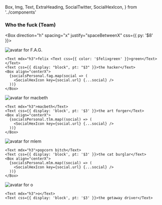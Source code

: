   Box,
  Img,
  Text,
  ExtraHeading,
  SocialTwitter,
  SocialHexIcon,
} from '../components'


### Who the fuck <ExtraHeading>(Team)</ExtraHeading>

<Box direction="h" spacing="x" justify="spaceBetweenX" css={{ py: '$8' }}>
  
  <Box direction="v" >
    <Img src={avatar_fag} alt="avatar for F.A.G." css={{ size: '$48', py: "$4" }} />
    
    <Text mdx="h3">felix <Text css={{ color: '$felixgreen' }}>green</Text></Text>
    <Text css={{ display: "block", pt: "$3" }}>the hacker</Text>
    <Box align="centerX">
      {socialsPersonal.fag.map(social => (
        <SocialHexIcon key={social.url} {...social} />
      ))}
    </Box>
  </Box>

  <Box direction="v">
    <Img
      src={avatar_tlm}
      alt="avatar for macbeth"
      css={{ size: '$48', py: '$4' }}
    />

    <Text mdx="h3">macbeth</Text>
    <Text css={{ display: 'block', pt: '$3' }}>the art forger</Text>
    <Box align="centerX">
      {socialsPersonal.tlm.map((social) => (
        <SocialHexIcon key={social.url} {...social} />
      ))}
    </Box>

  </Box>

  <Box direction="v">
    <Img
      src={avatar_mlm}
      alt="avatar for mlem"
      css={{ size: '$48', py: '$4' }}
    />

    <Text mdx="h3">popcorn bitch</Text>
    <Text css={{ display: 'block', pt: '$3' }}>the cat burglar</Text>
    <Box align="centerX">
      {socialsPersonal.mlm.map((social) => (
        <SocialHexIcon key={social.url} {...social} />
      ))}
    </Box>

  </Box>

  <Box direction="v">
    <Img
      src={avatar_otm}
      alt="avatar for o"
      css={{ size: '$48', py: '$4' }}
    />

    <Text mdx="h3">o</Text>
    <Text css={{ display: 'block', pt: '$3' }}>the getaway driver</Text>

  </Box>

</Box>
